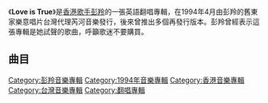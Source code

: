{{Album infobox | <!-- See Wikipedia:WikiProject_Albums -->
|  Name        = Love is True
|  Type        = [[翻唱專輯|翻唱專輯]]
|  Artist      = [[彭羚|彭羚]]
|  Cover       = 彭羚 另一種聲情西洋情調.jpg
|  Released    = 1994年4月
|  Recorded    = 1988年
|  Genre       = 英語流行音樂
|  Length      = 57:39
|  Label       = 樂意唱片<br />芮河音樂
|  Producer    = 不詳
|  Last album  = [[有着你…多麼美|有着你…多麼美]] <br />（1994年1月6日）
|  This album  = '''Love is True'''<br />（1994年4月）
|  Next album  = [[我的眼我的淚|我的眼我的淚]] <br />（1994年4月）
}}

《'''Love is True'''》是[[香港|香港]][[歌手|歌手]][[彭羚|彭羚]]的一張英語翻唱專輯，在1994年4月由彭羚的舊東家樂意唱片台灣代理芮河音樂發行，後來曾推出多個再發行版本。彭羚曾經表示這張專輯是她試聲的歌曲，呼籲歌迷不要購買。

==曲目==
{{Tracklist
| total_length = 57:39

| title1 = Love Is True
| note1 = 
| longnote1 = 改編自[[芝麻龍眼|芝麻龍眼]]的歌曲《動不動就說愛我》 
| music1 = [[熊美玲|熊美玲]]
| lyrics1 = 
| length1 = 3:50

| title2 = Will You Still Love Me Tomorrow
| note2 = 
| longnote2 = 改編自童安格的歌曲《明天你是否依然愛我》
| music2 = [[童安格|童安格]]
| lyrics2 = 
| extra2 = 
| length2 = 3:57

| title3 = Love Divine
| note3 = 
| longnote3 = 原曲為[[近藤真彥|近藤真彥]]《夕焼けの歌》
| music3 = 馬飼野康二
| lyrics3 = 
| length3 = 5:06

| title4 = Somewhere In Time
| note4 = 
| longnote4 = 粵語版本為《Somewhere In Time》<br>原唱者為John Barry
| music4 = John Barry
| lyrics4 = John Barry
| length4 = 5:14

| title5 = Love Is Love
| note5 = 
| longnote5 = 原唱者為Culture Club
| music5 = George O'Dowd<br>Jon Moss<br>Michael Craig<br>Roy Hay
| lyrics5 = George O'Dowd<br>Jon Moss<br>Michael Craig<br>Roy Hay
| length5 = 3:47

| title6 = Lonely As The Night Is Long
| note6 = 
| longnote6 = 原唱者為Marie Osmond
| music6 = Paula Breedlove<br>Johnny MacRae<br>Bob Morrison
| lyrics6 = Paula Breedlove<br>Johnny MacRae<br>Bob Morrison
| length6 = 3:37

| title7 = Moonlight Shadow
| note7 = 
| longnote7 = 原唱者為Mike Oldfield
| music7 = [[Mike_Oldfield|Mike Oldfield]]
| lyrics7 = Mike Oldfield
| length7 = 3:30

| title8 = Loving Feeling
| note8 = 
| longnote8 = 改編自[[葉蒨文|葉蒨文]]的歌曲《祝福》
| music8 = [[梁弘志|梁弘志]]
| lyrics8 = 
| length8 = 3:52

| title9 = Always On My Mind
| note9 = 
| longnote9 = 原唱者為Brenda Lee
| music9 = Johnny Christopher<br>Mark James<br>Wayne Carson
| lyrics9 = Johnny Christopher<br>Mark James<br>Wayne Carson
| length9 = 3:30

| title10 = The One You Love
| note10 = 
| longnote10 = 原唱者為[[格林·佛萊|Glenn Frey]]
| music10 = [[格林·佛萊|Glenn Frey]]<br>Jack Tempchin
| lyrics10 = [[格林·佛萊|Glenn Frey]]<br>Jack Tempchin
| length10 = 4:32

| title11 = Songbird
| note11 = 
| longnote11 = 
| music11 = 
| lyrics11 = 
| length11 = 5:19

| title12 = Close To You
| note12 = 
| longnote12 = 原唱者為Trix
| music12 = Jimmy Lim<br>Billy Lang<br>Timothy Touchton
| lyrics12 = Jimmy Lim<br>Billy Lang<br>Timothy Touchton
| length12 = 3:45

| title13 = I've Never Been To Me
| note13 = 
| longnote13 = 原唱者為Randy Crawford
| music13 = Ken Hirsch<br>Ron Miller
| lyrics13 = Ken Hirsch<br>Ron Miller
| length13 = 3:46

| title14 = Flaming Star
| note14 = 
| longnote14 = 原唱者為Demis Roussos
| music14 = Wolff-Eckehardt Stein<br>Wolfgang Jass
| lyrics14 = Wolff-Eckehardt Stein<br>Wolfgang Jass
| length14 = 3:54

}}

{{彭羚}}

[[Category:彭羚音樂專輯|Category:彭羚音樂專輯]]
[[Category:1994年音樂專輯|Category:1994年音樂專輯]]
[[Category:香港音樂專輯|Category:香港音樂專輯]]
[[Category:台灣音樂專輯|Category:台灣音樂專輯]]
[[Category:翻唱專輯|Category:翻唱專輯]]